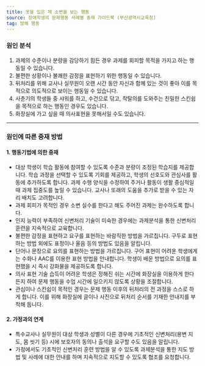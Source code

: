 ```yaml
---
title: 옷을 입은 채 소변을 보는 행동
source: 장애학생의 문제행동 사례별 중재 가이드북 (부산광역시교육청)
tag: 방해 행동
---
```


### 원인 분석

1. 과제의 수준이나 분량을 감당하기 힘든 경우 과제를 회피할 목적을 가지고 하는 행동일 수 있습니다.
2. 불편한 상황이나 불쾌한 감정을 표현하기 위한 행동일 수 있습니다.
3. 뒤처리를 위해 교사나 실무원이 오랜 시간 동안 자신과 함께 있는 것이 좋아 이를 목적으로 의도적으로 보이는 행동일 수 있습니다.
4. 사춘기의 학생들 중 샤워를 하고, 수건으로 닦고, 착탈의를 도와주는 친밀한 스킨쉽을 목적으로 하는 행동인 경우도 있습니다.
5. 화장실에 가고 싶을 때 의사표현을 못해서일 수도 있습니다.

---

### 원인에 따른 중재 방법

#### 1. 행동기법에 의한 중재

- 대상 학생이 학습 활동에 참여할 수 있도록 수준과 분량이 조정된 학습지를 제공합니다. 학습 과정을 선택할 수 있도록 기회를 제공하고, 학생의 선호도와 관심사를 활동에 추가하도록 합니다. 과제 수행 양식을 수정하여 주거나 활동이 생활 중심적일 때 과제 집중도를 높일 수 있습니다. 교사나 또래의 도움을 추가로 받을 수 있는 자리 배치도 고려합니다.
- 과제 회피가 목적인 경우 소변 실수를 한다고 해도 주어진 과제는 완수하도록 합니다.
- 인지 능력이 부족하여 신변처리 기술이 미숙한 경우에는 과제분석을 통한 신변처리 훈련을 지속적으로 교육합니다.
- 불편한 감정을 표현하고 요구를 표현하는 바람직한 방법을 가르칩니다. 구두로 표현하는 방법 외에도 표정이나 울음 등의 방법도 있음을 알립니다.
- 단어나 문장으로 요의를 표현하는 방법을 가르칩니다. 구어 표현이 어려운 학생에게는 수화나 AAC를 이용한 표현 방법을 안내합니다. 학생이 배운 방법으로 요의를 표현했을 시 즉시 강화물을 제공하도록 합니다.
- 의사 표현 기술 습득이 어려운 학생은 정해진 쉬는 시간에 화장실을 이용하게 한다든지 하여 문제 행동을 수업 시간에 일으키지 않도록 상황을 조절합니다.
- 관심이나 스킨쉽이 목적인 경우는 문제 행동 이후의 뒤처리의 전 과정을 스스로 하게 합니다. 이를 위해 화장실에 글이나 사진으로 뒤처리 순서를 기재한 안내지를 부착해 둡니다.

#### 2. 가정과의 연계

- 특수교사나 실무원이 대상 학생과 성별이 다른 경우에 기초적인 신변처리(용변 지도, 몸 씻기 등) 시에 보호자의 동의나 출석을 요구할 수도 있음을 알립니다.
- 가정에서도 기초적인 신변처리 훈련 방법을 알 수 있도록 과제분석을 통한 지도 방법 및 사례에 대한 안내를 하며 지속적으로 지도할 수 있도록 협조를 요청합니다.
